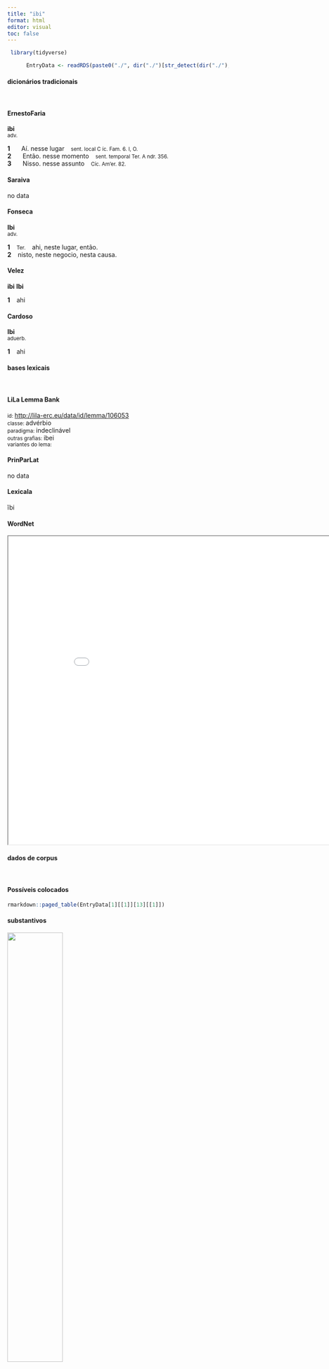 ```yaml
---
title: "ibi"
format: html
editor: visual
toc: false
---
```



```r
 library(tidyverse) 

      EntryData <- readRDS(paste0("./", dir("./")[str_detect(dir("./"), "_xx105-98-105xx_.rds")]))

```


#### dicionários tradicionais

&emsp;




::: panel-tabset

#### ErnestoFaria

<b>ibi</b> <br> <small>adv.</small> <br> <small></small>   <p> <b>1</b> &ensp; <small></small> &ensp; Aí. nesse lugar &ensp; <small>sent. local C íc. Fam. 6. I, O.</small> <br> <b>2</b> &ensp; <small></small> &ensp; Então. nesse momento &ensp; <small>sent. temporal Ter. A ndr. 356.</small> <br> <b>3</b> &ensp; <small></small> &ensp; Nisso. nesse assunto &ensp; <small>Cíc. Am'er. 82.</small> </p>




#### Saraiva

no data




#### Fonseca

<b>Ibi</b> <br> <small>adv.</small>   <p> <b>1</b> &ensp; <small>Ter.</small> &ensp; ahi, neste lugar, então. <br> <b>2</b> &ensp; nisto, neste negocio, nesta causa. </p>




#### Velez

<b>ibi</b> 
 <b>Ibi</b>   <p> <b>1</b> &ensp; ahi </p>




#### Cardoso

<b>Ibi</b> <br> <small>aduerb.</small>   <p> <b>1</b> &ensp; ahi </p>


:::



#### bases lexicais

&emsp;






::: panel-tabset

#### LiLa Lemma Bank

<small> id: </small> <a href=' http://lila-erc.eu/data/id/lemma/106053 ' target="_blank"> http://lila-erc.eu/data/id/lemma/106053 </a> <br>
<small> classe: </small> advérbio    <br>
<small> paradigma: </small> indeclinável <br>
<small> outras grafias: </small> ibei <br>
<small> variantes do lema: </small>  <br>





#### PrinParLat

no data




#### Lexicala

ĭbi




#### WordNet

<iframe width='900' height='700' src='Media/Tree__xx105-98-105xx__sem_type_lexemes_pt.html'>

</iframe>


:::



#### dados de corpus

&emsp;




::: panel-tabset

#### Possíveis colocados

```r

rmarkdown::paged_table(EntryData[1][[1]][13][[1]])

```


#### substantivos

![](./Media/wordcloud__xx105-98-105xx__BY_collocate_scoreSUBST.webp){width=50% fig-alt='This chart plots collocate by scoreSUBST, for the headword ibi here are all the values plotted: collocate: consido; scoreSUBST: 0. collocate: atque; scoreSUBST: 0. collocate: que; scoreSUBST: 0. collocate: ego; scoreSUBST: 0. collocate: sum; scoreSUBST: 0'}




#### adjetivos

![](./Media/wordcloud__xx105-98-105xx__BY_collocate_scoreADJ.webp){width=50% fig-alt='This chart plots collocate by scoreADJ, for the headword ibi here are all the values plotted: collocate: consido; scoreADJ: 0. collocate: atque; scoreADJ: 0. collocate: que; scoreADJ: 0. collocate: ego; scoreADJ: 0. collocate: sum; scoreADJ: 0'}




#### verbos

![](./Media/wordcloud__xx105-98-105xx__BY_collocate_scoreVERBO.webp){width=50% fig-alt='This chart plots collocate by scoreVERBO, for the headword ibi here are all the values plotted: collocate: consido; scoreVERBO: 2. collocate: atque; scoreVERBO: 0. collocate: que; scoreVERBO: 0. collocate: ego; scoreVERBO: 0. collocate: sum; scoreVERBO: 1'}




#### advérbios

![](./Media/wordcloud__xx105-98-105xx__BY_collocate_scoreADV.webp){width=50% fig-alt='This chart plots collocate by scoreADV, for the headword ibi here are all the values plotted: collocate: consido; scoreADV: 0. collocate: atque; scoreADV: 0. collocate: que; scoreADV: 0. collocate: ego; scoreADV: 0. collocate: sum; scoreADV: 0'}




#### preposições e conjunções

![](./Media/wordcloud__xx105-98-105xx__BY_collocate_scoreFUNC.webp){width=50% fig-alt='This chart plots collocate by scoreFUNC, for the headword ibi here are all the values plotted: collocate: consido; scoreFUNC: 0. collocate: atque; scoreFUNC: 0. collocate: que; scoreFUNC: 0. collocate: ego; scoreFUNC: 0. collocate: sum; scoreFUNC: 0'}


:::



::: panel-tabset

#### ExemplosTraduzidos

<p> et erat <b>ibi</b> homo habens manum aridam <br> <small> Vulg.Marc.3.1 <br> e havia ali um homem que tinha a mão seca. <small> [JDD] </small> </small> </p>
; <p> exul fiam <b>ibi</b> me natum putabo quo mittar <br> <small> Sen.Ep.24.17 <br> Me tornarei exilado: pensarei que nasci ali para onde me enviam. <small> [JDD] </small> </small> </p>
; <p> <b>ibi</b> forum agit cum ego sim in provincia <br> <small> Cic.Att.5.17.6 <br> Ali ele administra a justiça, enquando eu estou na província. <small> [JDD] </small> </small> </p>
; <p> hic Romanorum aduentum exspectare atque <b>ibi</b> decertare constituisse <br> <small> Caes.Gal.4.19.3 <br> tinham decidido esperar ali a chegada dos romanos e ali combater. <small> [JDD] </small> </small> </p>
; <p> <b>ibi</b> Orgetorigis filia atque unus e filiis captus est <br> <small> Caes.Gal.1.26.4 <br> Ali foram capturados a filha e um dos filhos de Orgetórige. <small> [JDD] </small> </small> </p>
; <p> et diluculo valde surgens egressus abiit in desertum locum <b>ibi</b>que orabat <br> <small> Vulg.Marc.1.35 <br> E levantando-se muito cedo, saiu e foi para um local deserto e ali orava. <small> [JDD] </small> </small> </p>
; <p> alii longo errore iactati non iudicio elegerunt locum sed lassitudine proximum occupauerunt alii armis sibi ius in aliena terra fecerunt quasdam gentes cum ignota peterent mare hausit quaedam <b>ibi</b> consederunt ubi illas rerum omnium inopia deposuit <br> <small> Sen.Helv.7.3 <br> Uns, fatigados pelo longo vagar, não escolheram de modo criterioso o lugar, mas ocuparam o mais próximo devido ao cansaço; outros conquistaram pelas armas o direito em terra alheia; a algumas gentes, quando buscavam lugares desconhecidos, o mar tragou; algumas outras se estabeleceram ali onde a falta de todas as coisas as deixou. <small> [JDD] </small> </small> </p>





#### Frequência por autor

![](./Media/barchart__xx105-98-105xx__lemma_BY_author_Frequencies.webp){width=50% fig-alt='This charts plots the frequency of lemma by author_Frequencies. The Hieronymus subcorpus registers the highest normalized frequency, with the value of 11.23 and an absolute frequency of 5. The Suetonius subcorpus follows, with a normalized frequency of 11.03 and an absolute frequency of 1. the subcorpus with the least normalized frequency is Horatius with the normalized value of 0 and an absolute freqeuncy of 0. here are all the values: subcorpus: Caesar ; normalized frequency: 27 ; absolute frequency: 10.1971447994562. subcorpus: Cicero ; normalized frequency: 35 ; absolute frequency: 2.18035932321647. subcorpus: Horatius ; normalized frequency: 0 ; absolute frequency: 0. subcorpus: Ovidius ; normalized frequency: 3 ; absolute frequency: 5.14756348661633. subcorpus: Phaedrus ; normalized frequency: 2 ; absolute frequency: 3.0362835888872. subcorpus: Sallustius ; normalized frequency: 9 ; absolute frequency: 8.3480196642241. subcorpus: Seneca ; normalized frequency: 5 ; absolute frequency: 0.933166607566115. subcorpus: Suetonius ; normalized frequency: 1 ; absolute frequency: 11.0253583241455. subcorpus: Tacitus ; normalized frequency: 0 ; absolute frequency: 0. subcorpus: Vergilius ; normalized frequency: 0 ; absolute frequency: 0. subcorpus: Hieronymus ; normalized frequency: 5 ; absolute frequency: 11.2334306897326'}




#### Frequência por gênero

![](./Media/barchart__xx105-98-105xx__lemma_BY_genre_Frequencies.webp){width=50% fig-alt='This charts plots the frequency of lemma by genre_Frequencies. The Prosa.ficcional subcorpus registers the highest normalized frequency, with the value of 11.23 and an absolute frequency of 5. The Prosa.histórica subcorpus follows, with a normalized frequency of 9.01 and an absolute frequency of 37. the subcorpus with the least normalized frequency is Poesia.lírica with the normalized value of 0 and an absolute freqeuncy of 0. here are all the values: subcorpus: Prosa.histórica ; normalized frequency: 37 ; absolute frequency: 9.00703522481073. subcorpus: Prosa.filosófica ; normalized frequency: 5 ; absolute frequency: 0.823709658819459. subcorpus: Prosa.oratória ; normalized frequency: 13 ; absolute frequency: 1.24816375908519. subcorpus: Prosa.epistolográfica ; normalized frequency: 21 ; absolute frequency: 5.56453536129733. subcorpus: Poesia.lírica ; normalized frequency: 0 ; absolute frequency: 0. subcorpus: Poesia.didática ; normalized frequency: 5 ; absolute frequency: 4.24124183560947. subcorpus: Poesia.trágica ; normalized frequency: 1 ; absolute frequency: 0.868658790826963. subcorpus: Poesia.épica ; normalized frequency: 0 ; absolute frequency: 0. subcorpus: Prosa.ficcional ; normalized frequency: 5 ; absolute frequency: 11.2334306897326'}




#### Frequência por século

![](./Media/barchart__xx105-98-105xx__lemma_BY_period_Frequencies.webp){width=50% fig-alt='This charts plots the frequency of lemma by period_Frequencies. The IV.d.C. subcorpus registers the highest normalized frequency, with the value of 11.23 and an absolute frequency of 5. The I.a.C. subcorpus follows, with a normalized frequency of 3.3 and an absolute frequency of 71. the subcorpus with the least normalized frequency is I.d.C. with the normalized value of 1.53 and an absolute freqeuncy of 10. here are all the values: subcorpus: I.a.C. ; normalized frequency: 71 ; absolute frequency: 3.30463113800326. subcorpus: I.d.C. ; normalized frequency: 10 ; absolute frequency: 1.52975370965275. subcorpus: II.d.C. ; normalized frequency: 1 ; absolute frequency: 2.61780104712042. subcorpus: IV.d.C. ; normalized frequency: 5 ; absolute frequency: 11.2334306897326'}


:::

